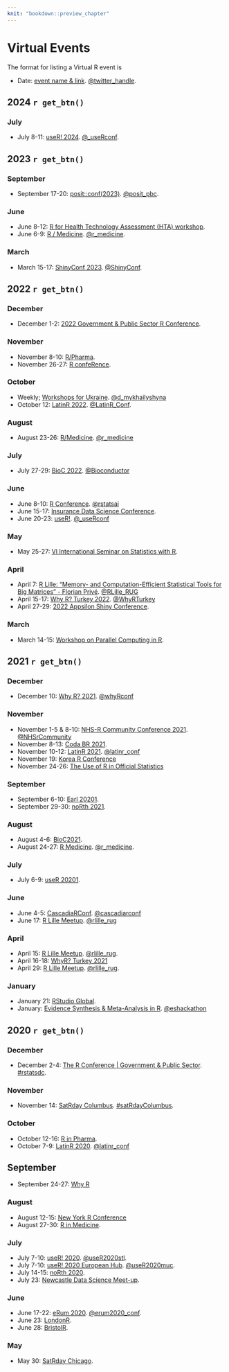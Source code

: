 ```yaml
---
knit: "bookdown::preview_chapter"
---
```


# Virtual Events

The format for listing a Virtual R event is

  * Date: [event name & link](http://www.example.com). [\@twitter_handle](https://twitter.com/twitter_handle).

## 2024 `r get_btn()` {-}

### July

  * July 8-11: [useR! 2024](https://www.r-project.org/conferences/). [\@_useRconf](https://twitter.com/_useRconf).

## 2023 `r get_btn()` {-}

### September 

  * September 17-20: [posit::conf(2023)](https://posit.co/conference/). [\@posit_pbc](https://twitter.com/posit_pbc).

### June

  * June 8-12: [R for Health Technology Assessment (HTA) workshop](https://r-hta.org/events/workshop/2023/).
  * June 6-9: [R / Medicine](https://events.linuxfoundation.org/r-medicine/). [\@r_medicine](https://twitter.com/r_medicine).

### March

  * March 15-17: [ShinyConf 2023](https://shinyconf.com/). [\@ShinyConf](https://twitter.com/ShinyConf).

## 2022 `r get_btn()` {-}

### December

  * December 1-2: [2022 Government & Public Sector R Conference](https://rstats.ai/gov/).

### November

  * November 8-10: [R/Pharma](https://rinpharma.com/). 
  * November 26-27: [R confeRence](https://www.r-conference.com/). 

### October 

  * Weekly; [Workshops for Ukraine](https://sites.google.com/view/dariia-mykhailyshyna/main/r-workshops-for-ukraine). [\@d_mykhailyshyna](https://twitter.com/d_mykhailyshyna)
  * October 12: [LatinR 2022](https://www.eventbrite.cl/e/latinr-2022-conferencia-latinoamericana-sobre-uso-de-r-en-id-tickets-431621390197). [\@LatinR_Conf](https://twitter.com/LatinR_Conf).

### August

  * August 23-26: [R/Medicine](https://events.linuxfoundation.org/r-medicine/). [\@r_medicine](https://twitter.com/r_medicine)

### July

  * July 27-29: [BioC 2022](https://bioc2022.bioconductor.org/). [\@Bioconductor](https://twitter.com/Bioconductor)

### June

  * June 8-10: [R Conference](https://rstats.ai/nyr/). [\@rstatsai](https://twitter.com/rstatsai)
  * June 15-17: [Insurance Data Science Conference](https://insurancedatascience.org/).
  * June 20-23: [useR!](https://user2022.r-project.org/). [\@_useRconf](https://twitter.com/_useRconf)
  
### May

  * May 25-27: [VI International Seminar on Statistics with R](http://ser.uff.br/).
  
### April

  * April 7: [R Lille: "Memory- and Computation-Efficient Statistical Tools for Big Matrices" - Florian Privé](https://www.meetup.com/R-Lille/events/284358899/). [\@RLille_RUG](https://twitter.com/RLille_RUG)
  * April 15-17: [Why R? Turkey 2022](https://whyr.pl/2022/turkey/en/). [\@WhyRTurkey](https://twitter.com/WhyRTurkey)
  * April 27-29: [2022 Appsilon Shiny Conference](https://appsilon.com/2022-appsilon-shiny-conference/).
  
### March

  * March 14-15: [Workshop on Parallel Computing in R](https://warwick.ac.uk/research/rtp/sc/sulis/events/parallelr/).

## 2021 `r get_btn()` {-}

### December

  * December 10: [Why R? 2021](http://2021.whyr.pl/). [\@whyRconf](https://twitter.com/whyrconf)

### November

  * November 1-5 & 8-10: [NHS-R Community Conference 2021](https://nhsrcommunity.com/nhs-r-community-conference-2021/). [\@NHSrCommunity](https://twitter.com/NHSrCommunity)
  * November 8-13: [Coda BR 2021](https://escoladedados.org/coda2021/).
  * November 10-12: [LatinR 2021](https://latin-r.com/en). [\@latinr_conf](https://twitter.com/latinr_conf)
  * November 19: [Korea R Conference](https://use-r.kr/)
  * November 24-26: [The Use of R in Official Statistics](https://r-project.ro/conference2021.html)

### September

  * September 6-10: [Earl 20201](https://info.mango-solutions.com/earl-2021).
  * September 29-30: [noRth 2021](https://rnorthconference.github.io/).

### August

   * August 4-6: [BioC2021](https://bioc2021.bioconductor.org/).
   * August 24-27: [R Medicine](https://events.linuxfoundation.org/r-medicine/). [\@r_medicine](https://twitter.com/r_medicine).

### July

  * July 6-9: [useR 20201](https://user2021.r-project.org/).

### June

  * June 4-5: [CascadiaRConf](https://cascadiarconf.com/). [\@cascadiarconf](https://twitter.com/cascadiarconf)
  * June 17: [R Lille Meetup](https://www.meetup.com/R-Lille/events/277902715/). [\@rlille_rug](https://twitter.com/rlille_rug)
  
### April

  * April 15: [R Lille Meetup](https://www.meetup.com/R-Lille/events/277031496/). [\@rlille_rug](https://twitter.com/rlille_rug).
  * April 16-18: [WhyR? Turkey 2021](http://whyr.pl/2021/turkey/)
  * April 29: [R Lille Meetup](https://www.meetup.com/R-Lille/events/277132394/). [\@rlille_rug](https://twitter.com/rlille_rug).

### January
  
  * January 21: [RStudio Global](https://rstudio.com/conference/).
  * January: [Evidence Synthesis & Meta-Analysis in R](https://www.eshackathon.org/events/2021-01-ESMAR.html). [\@eshackathon](https://twitter.com/eshackathon)

## 2020 `r get_btn()` {-}

### December

  * December 2-4: [The R Conference | Government & Public Sector](https://rstats.ai/gov/). [#rstatsdc](https://twitter.com/search?q=%23rstatsdc&src=typed_query).

### November

  * November 14: [SatRday Columbus](https://columbus2020.satrdays.org/). [#satRdayColumbus](https://twitter.com/search?q=%23satRdayColumbus&src=typed_query).

### October

  * October 12-16: [R in Pharma](https://rinpharma.com/).
  * October 7-9: [LatinR 2020](https://github.com/LatinR/presentaciones-LatinR2020). [\@latinr_conf](https://twitter.com/latinr_conf)

## September

  * September 24-27: [Why R](https://2020.whyr.pl/)

### August
  
  * August 12-15: [New York R Conference](https://rstats.ai/nyr/)
  * August 27-30: [R in Medicine](https://events.linuxfoundation.org/r-medicine/).

### July

  * July 7-10: [useR! 2020](https://user2020.r-project.org/). [\@useR2020stl](https://twitter.com/useR2020stl).
  * July 7-10: [useR! 2020 European Hub](https://user2020muc.r-project.org/). [\@useR2020muc](https://twitter.com/useR2020muc).
  * July 14-15: [noRth 2020](https://rnorthconference.github.io/).
  * July 23: [Newcastle Data Science Meet-up](https://www.meetup.com/Newcastle-Upon-Tyne-Data-Science-Meetup/events/271494400/).

### June

  * June 17-22: [eRum 2020](http://2020.erum.io/). [\@erum2020_conf](https://twitter.com/erum2020_conf).
  * June 23: [LondonR](https://mango-solutions.zoom.us/meeting/register/tJAtfuGsqjgiHtCTMIp4hgGHQTvfK8kD1kiU).
  * June 28: [BristolR](https://www.meetup.com/Bristol-R-User-Group/events/271309225/).

### May

  * May 30: [SatRday Chicago](https://chicago2020.satrdays.org).
